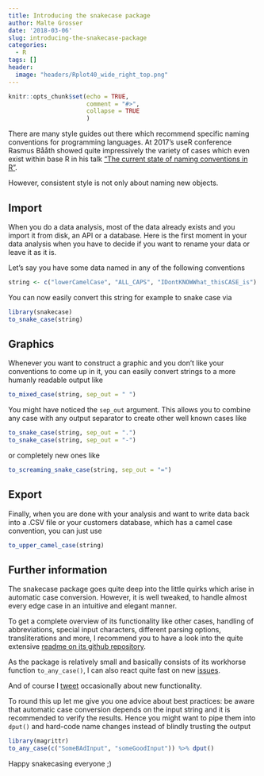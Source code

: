 ```yaml
---
title: Introducing the snakecase package
author: Malte Grosser
date: '2018-03-06'
slug: introducing-the-snakecase-package
categories:
  - R
tags: []
header:
  image: "headers/Rplot40_wide_right_top.png"
---
```


```r
knitr::opts_chunk$set(echo = TRUE,
                      comment = "#>",
                      collapse = TRUE
                      )
```

There are many style guides out there which recommend specific naming conventions for programming languages. At 2017’s useR conference Rasmus Bååth showed quite impressively the variety of cases which even exist within base R in his talk ["The current state of naming conventions in R"](https://www.youtube.com/watch?v=Pv5dfsHBBKE).

However, consistent style is not only about naming new objects.

## Import

When you do a data analysis, most of the data already exists and you import it from disk, an API or a database. Here is the first moment in your data analysis when you have to decide if you want to rename your data or leave it as it is.

Let’s say you have some data named in any of the following conventions

```r
string <- c("lowerCamelCase", "ALL_CAPS", "IDontKNOWWhat_thisCASE_is")
```

You can now easily convert this string for example to snake case via

```r
library(snakecase)
to_snake_case(string)
```

## Graphics

Whenever you want to construct a graphic and you don’t like your conventions to come up in it, you can easily convert strings to a more humanly readable output like

```r
to_mixed_case(string, sep_out = " ")
```

You might have noticed the `sep_out` argument. This allows you to combine any case with any output separator to create other well known cases like

```r
to_snake_case(string, sep_out = ".")
to_snake_case(string, sep_out = "-")
```

or completely new ones like

```r
to_screaming_snake_case(string, sep_out = "=")
```

## Export

Finally, when you are done with your analysis and want to write data back into a .CSV file or your customers database, which has a camel case convention, you can just use

```r
to_upper_camel_case(string)
```

## Further information

The snakecase package goes quite deep into the little quirks which arise in automatic case conversion. However, it is well tweaked, to handle almost every edge case in an intuitive and elegant manner.

To get a complete overview of its functionality like other cases, handling of abbreviations, special input characters, different parsing options, transliterations and more, I recommend you to have a look into the quite extensive [readme on its github repository](https://github.com/Tazinho/snakecase).

As the package is relatively small and basically consists of its workhorse function `to_any_case()`, I can also react quite fast on new [issues](https://github.com/Tazinho/snakecase/issues).

And of course I [tweet](https://twitter.com/Tazmaaan) occasionally about new functionality.

To round this up let me give you one advice about best practices: be aware that automatic case conversion depends on the input string and it is recommended to verify the results. Hence you might want to pipe them into `dput()` and hard-code name changes instead of blindly trusting the output

```r
library(magrittr)
to_any_case(c("SomeBAdInput", "someGoodInput")) %>% dput()
```

Happy snakecasing everyone ;)
